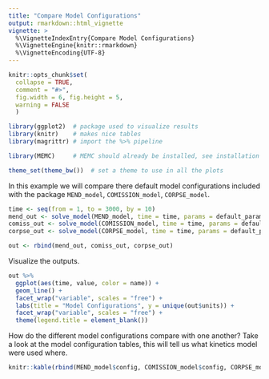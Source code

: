 ```yaml
---
title: "Compare Model Configurations"
output: rmarkdown::html_vignette
vignette: >
  %\VignetteIndexEntry{Compare Model Configurations}
  %\VignetteEngine{knitr::rmarkdown}
  %\VignetteEncoding{UTF-8}
---
```

```r
knitr::opts_chunk$set(
  collapse = TRUE,
  comment = "#>", 
  fig.width = 6, fig.height = 5, 
  warning = FALSE
  )
```


```r
library(ggplot2)  # package used to visualize results 
library(knitr)    # makes nice tables
library(magrittr) # import the %>% pipeline

library(MEMC)     # MEMC should already be installed, see installation instructions. 

theme_set(theme_bw())  # set a theme to use in all the plots
```


In this example we will compare there default model configurations included with the package `MEND_model`, `COMISSION_model`, 
`CORPSE_model`.

```r
time <- seq(from = 1, to = 3000, by = 10)
mend_out <- solve_model(MEND_model, time = time, params = default_params, state = default_initial)
comiss_out <- solve_model(COMISSION_model, time = time, params = default_params, state = default_initial)
corpse_out <- solve_model(CORPSE_model, time = time, params = default_params, state = default_initial)

out <- rbind(mend_out, comiss_out, corpse_out)
```

Visualize the outputs. 

```r
out %>% 
  ggplot(aes(time, value, color = name)) + 
  geom_line() + 
  facet_wrap("variable", scales = "free") + 
  labs(title = "Model Configurations", y = unique(out$units)) + 
  facet_wrap("variable", scales = "free") + 
  theme(legend.title = element_blank())
```

How do the different model configurations compare with one another? Take a look at the model configuration tables, this will tell us what kinetics model were used where.


```r
knitr::kable(rbind(MEND_model$config, COMISSION_model$config, CORPSE_model$config))
```
